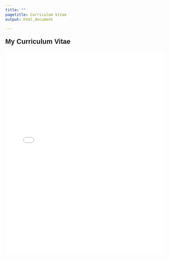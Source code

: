 ---
title: ""
pagetitle: Curriculum Vitae
output: html_document

---

<p style="font-family: Helvetica, sans-serif; font-size:16pt; font-style:Helvetica">
**My Curriculum Vitae**
</p>


<embed src="files/CV_Murgolo.pdf" type="application/pdf" width="100%" height="640em">